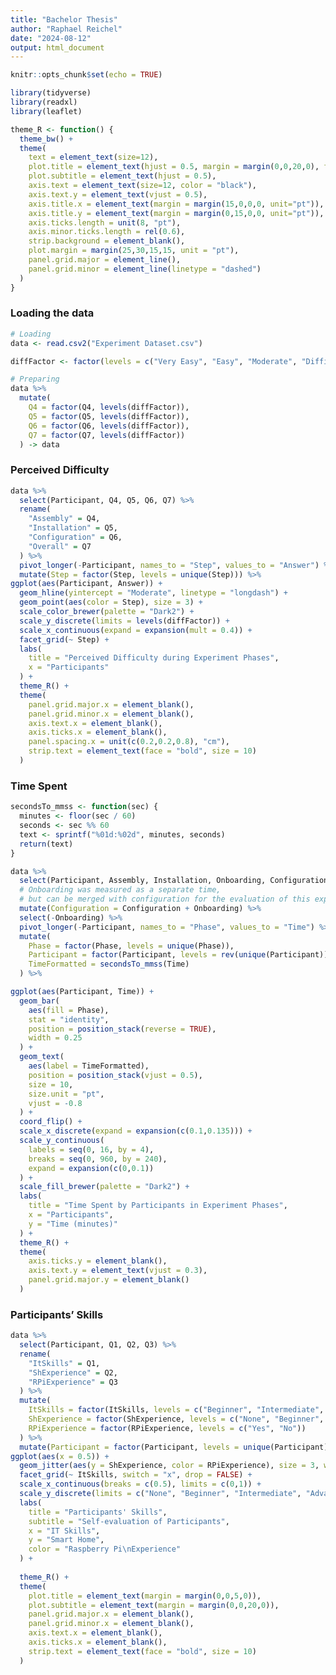 ```yaml
---
title: "Bachelor Thesis"
author: "Raphael Reichel"
date: "2024-08-12"
output: html_document
---
```


```r
knitr::opts_chunk$set(echo = TRUE)
```

```r
library(tidyverse)
library(readxl)
library(leaflet)

theme_R <- function() {
  theme_bw() +
  theme(
    text = element_text(size=12),
    plot.title = element_text(hjust = 0.5, margin = margin(0,0,20,0), face = "bold"),
    plot.subtitle = element_text(hjust = 0.5),
    axis.text = element_text(size=12, color = "black"),
    axis.text.y = element_text(vjust = 0.5),
    axis.title.x = element_text(margin = margin(15,0,0,0, unit="pt")),
    axis.title.y = element_text(margin = margin(0,15,0,0, unit="pt")),
    axis.ticks.length = unit(8, "pt"),
    axis.minor.ticks.length = rel(0.6),
    strip.background = element_blank(),
    plot.margin = margin(25,30,15,15, unit = "pt"),
    panel.grid.major = element_line(),
    panel.grid.minor = element_line(linetype = "dashed")
  )
}
```


### Loading the data

```r
# Loading
data <- read.csv2("Experiment Dataset.csv")

diffFactor <- factor(levels = c("Very Easy", "Easy", "Moderate", "Difficult", "Very Difficult"))

# Preparing
data %>%
  mutate(
    Q4 = factor(Q4, levels(diffFactor)),
    Q5 = factor(Q5, levels(diffFactor)),
    Q6 = factor(Q6, levels(diffFactor)),
    Q7 = factor(Q7, levels(diffFactor))
  ) -> data
```

### Perceived Difficulty

```r
data %>%
  select(Participant, Q4, Q5, Q6, Q7) %>%
  rename(
    "Assembly" = Q4,
    "Installation" = Q5,
    "Configuration" = Q6,
    "Overall" = Q7
  ) %>%
  pivot_longer(-Participant, names_to = "Step", values_to = "Answer") %>%
  mutate(Step = factor(Step, levels = unique(Step))) %>%
ggplot(aes(Participant, Answer)) +
  geom_hline(yintercept = "Moderate", linetype = "longdash") +
  geom_point(aes(color = Step), size = 3) +
  scale_color_brewer(palette = "Dark2") +
  scale_y_discrete(limits = levels(diffFactor)) +
  scale_x_continuous(expand = expansion(mult = 0.4)) +
  facet_grid(~ Step) +
  labs(
    title = "Perceived Difficulty during Experiment Phases",
    x = "Participants"
  ) +
  theme_R() +
  theme(
    panel.grid.major.x = element_blank(), 
    panel.grid.minor.x = element_blank(),
    axis.text.x = element_blank(),
    axis.ticks.x = element_blank(),
    panel.spacing.x = unit(c(0.2,0.2,0.8), "cm"),
    strip.text = element_text(face = "bold", size = 10)
  )
```

### Time Spent

```r
secondsTo_mmss <- function(sec) {
  minutes <- floor(sec / 60)
  seconds <- sec %% 60
  text <- sprintf("%01d:%02d", minutes, seconds)
  return(text)
}

data %>%
  select(Participant, Assembly, Installation, Onboarding, Configuration) %>%
  # Onboarding was measured as a separate time,
  # but can be merged with configuration for the evaluation of this experiment
  mutate(Configuration = Configuration + Onboarding) %>%
  select(-Onboarding) %>%
  pivot_longer(-Participant, names_to = "Phase", values_to = "Time") %>%
  mutate(
    Phase = factor(Phase, levels = unique(Phase)),
    Participant = factor(Participant, levels = rev(unique(Participant))),
    TimeFormatted = secondsTo_mmss(Time)
  ) %>%

ggplot(aes(Participant, Time)) +
  geom_bar(
    aes(fill = Phase),
    stat = "identity",
    position = position_stack(reverse = TRUE),
    width = 0.25
  ) +
  geom_text(
    aes(label = TimeFormatted),
    position = position_stack(vjust = 0.5),
    size = 10,
    size.unit = "pt",
    vjust = -0.8
  ) +
  coord_flip() +
  scale_x_discrete(expand = expansion(c(0.1,0.135))) +
  scale_y_continuous(
    labels = seq(0, 16, by = 4),
    breaks = seq(0, 960, by = 240),
    expand = expansion(c(0,0.1))
  ) +
  scale_fill_brewer(palette = "Dark2") +
  labs(
    title = "Time Spent by Participants in Experiment Phases",
    x = "Participants",
    y = "Time (minutes)"
  ) +
  theme_R() +
  theme(
    axis.ticks.y = element_blank(),
    axis.text.y = element_text(vjust = 0.3),
    panel.grid.major.y = element_blank()
  )
```

### Participants' Skills

```r
data %>%
  select(Participant, Q1, Q2, Q3) %>%
  rename(
    "ItSkills" = Q1,
    "ShExperience" = Q2,
    "RPiExperience" = Q3
  ) %>%
  mutate(
    ItSkills = factor(ItSkills, levels = c("Beginner", "Intermediate", "Advanced", "Expert")),
    ShExperience = factor(ShExperience, levels = c("None", "Beginner", "Intermediate", "Advanced")),
    RPiExperience = factor(RPiExperience, levels = c("Yes", "No"))
  ) %>%
  mutate(Participant = factor(Participant, levels = unique(Participant))) %>%
ggplot(aes(x = 0.5)) +
  geom_jitter(aes(y = ShExperience, color = RPiExperience), size = 3, width = 0.1, height = 0 ) +
  facet_grid(~ ItSkills, switch = "x", drop = FALSE) +
  scale_x_continuous(breaks = c(0.5), limits = c(0,1)) +
  scale_y_discrete(limits = c("None", "Beginner", "Intermediate", "Advanced")) +
  labs(
    title = "Participants' Skills",
    subtitle = "Self-evaluation of Participants",
    x = "IT Skills",
    y = "Smart Home",
    color = "Raspberry Pi\nExperience"
  ) +
  
  theme_R() +
  theme(
    plot.title = element_text(margin = margin(0,0,5,0)),
    plot.subtitle = element_text(margin = margin(0,0,20,0)),
    panel.grid.major.x = element_blank(), 
    panel.grid.minor.x = element_blank(),
    axis.text.x = element_blank(),
    axis.ticks.x = element_blank(),
    strip.text = element_text(face = "bold", size = 10)
  )
```


